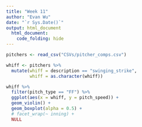 ```yaml
---
title: "Week 11"
author: "Evan Wu"
date: "`r Sys.Date()`"
output: html_document
  html_document:
    code_folding: hide
---
```


```r
pitchers <- read_csv("CSVs/pitcher_comps.csv")

whiff <- pitchers %>% 
  mutate(whiff = description == "swinging_strike",
         whiff = as.character(whiff))

whiff %>% 
  filter(pitch_type == "FF") %>% 
  ggplot(aes(x = whiff, y = pitch_speed)) +
  geom_violin() +
  geom_boxplot(alpha = 0.5) +
  # facet_wrap(~ inning) +
  NULL
  
```

